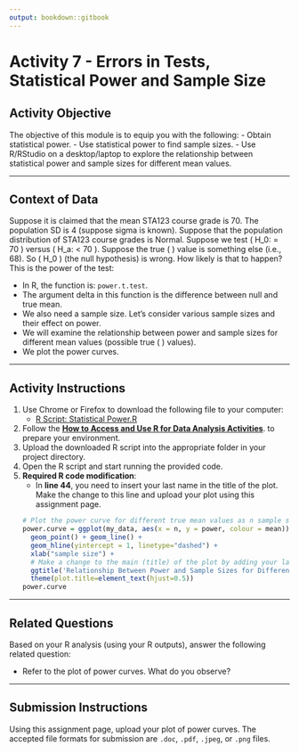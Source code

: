 ```yaml
---
output: bookdown::gitbook
---
```

# Activity 7 - Errors in Tests, Statistical Power and Sample Size

## Activity Objective

The objective of this module is to equip you with the following:
- Obtain statistical power.
- Use statistical power to find sample sizes.
- Use R/RStudio on a desktop/laptop to explore the relationship between statistical power and sample sizes for different mean values.

---

## Context of Data

Suppose it is claimed that the mean STA123 course grade is 70. The population SD is 4 (suppose sigma is known). Suppose that the population distribution of STA123 course grades is Normal. Suppose we test \( H_0: \mu = 70 \) versus \( H_a: \mu < 70 \). Suppose the true \( \mu \) value is something else (i.e., 68). So \( H_0 \) (the null hypothesis) is wrong. How likely is that to happen? This is the power of the test:

- In R, the function is: `power.t.test`.
- The argument delta in this function is the difference between null and true mean.
- We also need a sample size. Let's consider various sample sizes and their effect on power.
- We will examine the relationship between power and sample sizes for different mean values (possible true \( \mu \) values).
- We plot the power curves.

--- 

## Activity Instructions

1. Use Chrome or Firefox to download the following file to your computer:
   - [R Script: Statistical Power.R](https://raw.githubusercontent.com/aslemand/Data-Analysis-Activities/main/data/Activity_7/Statistical_Power.R)
2. Follow the [**How to Access and Use R for Data Analysis Activities**](#how-to-set-up-r-for-data-analysis-activities). to prepare your environment.
3. Upload the downloaded R script into the appropriate folder in your project directory.
4. Open the R script and start running the provided code.
5. **Required R code modification**:
   - In **line 44**, you need to insert your last name in the title of the plot. Make the change to this line and upload your plot using this assignment page.
   ```r
   # Plot the power curve for different true mean values as n sample size increases
   power.curve = ggplot(my_data, aes(x = n, y = power, colour = mean)) +
     geom_point() + geom_line() +
     geom_hline(yintercept = 1, linetype="dashed") + 
     xlab("sample size") +
     # Make a change to the main (title) of the plot by adding your last name to it
     ggtitle('Relationship Between Power and Sample Sizes for Different Mean Value Constructed by You') +
     theme(plot.title=element_text(hjust=0.5))
   power.curve
   ```

---

## Related Questions

Based on your R analysis (using your R outputs), answer the following related question:

- Refer to the plot of power curves. What do you observe?

---

## Submission Instructions

Using this assignment page, upload your plot of power curves. The accepted file formats for  submission are `.doc`, `.pdf`, `.jpeg`, or `.png` files.
